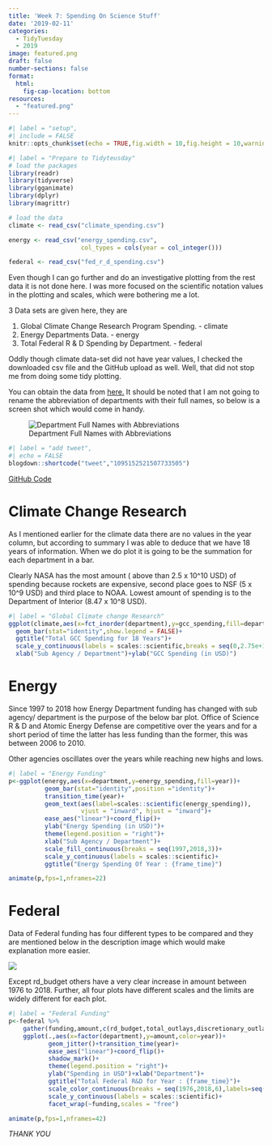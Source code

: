```yaml
---
title: 'Week 7: Spending On Science Stuff'
date: '2019-02-11'
categories:
  - TidyTuesday
  - 2019
image: featured.png
draft: false
number-sections: false
format:
  html:
    fig-cap-location: bottom
resources: 
  - "featured.png"
---
```


```r
#| label = "setup",
#| include = FALSE
knitr::opts_chunk$set(echo = TRUE,fig.width = 10,fig.height = 10,warning = FALSE,message = FALSE)
```


```r
#| label = "Prepare to Tidyteusday"
# load the packages 
library(readr)
library(tidyverse)
library(gganimate)
library(dplyr)
library(magrittr)

# load the data
climate <- read_csv("climate_spending.csv")

energy <- read_csv("energy_spending.csv", 
                    col_types = cols(year = col_integer()))

federal <- read_csv("fed_r_d_spending.csv")
```

Even though I can go further and do an investigative plotting from the 
rest data it is not done here. I was more focused on the scientific 
notation values in the plotting and scales, which were bothering me
a lot.

3 Data sets are given here, they are 

1. Global Climate Change Research Program Spending. - climate
2. Energy Departments Data. - energy
3. Total Federal R & D Spending by Department. - federal

Oddly though climate data-set did not have year values, I checked the downloaded
csv file and the GitHub upload as well. Well, that did not stop me from doing 
some tidy plotting.

You can obtain the data from [here.](https://github.com/rfordatascience/tidytuesday/tree/master/data/2019/2019-02-12)
It should be noted that I am not going to rename the abbreviation of departments
with their full names, so below is a screen shot which would come in handy.

![Department Full Names with Abbreviations](department.jpg)

```r
#| label = "add tweet",
#| echo = FALSE
blogdown::shortcode("tweet","1095152521507733505")
```

[GitHub Code](https://github.com/Amalan-ConStat/TidyTuesday/tree/master/2019/Week7)

# Climate Change Research 

As I mentioned earlier for the climate data there are no values in the year column, but according to 
summary I was able to deduce that we have 18 years of information. When we do plot it is going
to be the summation for each department in a bar. 

Clearly NASA has the most amount ( above than 2.5 x 10^10 USD) of spending because rockets are expensive, 
second place goes to NSF (5 x 10^9 USD) and third place to NOAA. Lowest amount of spending is to the 
Department of Interior (8.47 x 10^8 USD).

```r
#| label = "Global Climate change Research"
ggplot(climate,aes(x=fct_inorder(department),y=gcc_spending,fill=department))+
  geom_bar(stat="identity",show.legend = FALSE)+
  ggtitle("Total GCC Spending for 18 Years")+
  scale_y_continuous(labels = scales::scientific,breaks = seq(0,2.75e+10,0.25e+10))+
  xlab("Sub Agency / Department")+ylab("GCC Spending (in USD)")
```

# Energy 

Since 1997 to 2018 how Energy Department funding has changed with sub agency/ department is the purpose
of the below bar plot. Office of Science R & D and Atomic Energy Defense are competitive over the years 
and for a short period of time the latter has less funding than the former, this was between 2006 to 2010.

Other agencies oscillates over the years while reaching new highs and lows. 

```r
#| label = "Energy Funding"
p<-ggplot(energy,aes(x=department,y=energy_spending,fill=year))+
          geom_bar(stat="identity",position ="identity")+
          transition_time(year)+
          geom_text(aes(label=scales::scientific(energy_spending)),
                    vjust = "inward", hjust = "inward")+
          ease_aes("linear")+coord_flip()+
          ylab("Energy Spending (in USD)")+
          theme(legend.position = "right")+
          xlab("Sub Agency / Department")+
          scale_fill_continuous(breaks = seq(1997,2018,3))+
          scale_y_continuous(labels = scales::scientific)+
          ggtitle("Energy Spending Of Year : {frame_time}")

animate(p,fps=1,nframes=22)
```

# Federal

Data of Federal funding has four different types to be compared and they are mentioned below
in the description image which would make explanation more easier.

![](description.jpg)


Except rd_budget others have a very clear increase in amount between 1976 to 2018. Further,
all four plots have different scales and the limits are widely different for each plot.

```r
#| label = "Federal Funding"
p<-federal %>%
    gather(funding,amount,c(rd_budget,total_outlays,discretionary_outlays,gdp)) %>%
    ggplot(.,aes(x=factor(department),y=amount,color=year))+
           geom_jitter()+transition_time(year)+
           ease_aes("linear")+coord_flip()+
           shadow_mark()+
           theme(legend.position = "right")+
           ylab("Spending in USD")+xlab("Department")+
           ggtitle("Total Federal R&D for Year : {frame_time}")+
           scale_color_continuous(breaks = seq(1976,2018,6),labels=seq(1976,2018,6))+
           scale_y_continuous(labels = scales::scientific)+
           facet_wrap(~funding,scales = "free")

animate(p,fps=1,nframes=42)
```

*THANK YOU*
